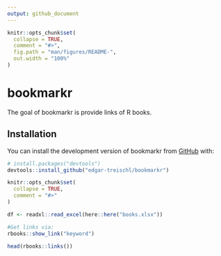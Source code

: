 ```yaml
---
output: github_document
---
```



<!-- README.md is generated from README.Rmd. Please edit that file -->

```r
knitr::opts_chunk$set(
  collapse = TRUE,
  comment = "#>",
  fig.path = "man/figures/README-",
  out.width = "100%"
)
```

# bookmarkr

<!-- badges: start -->
<!-- badges: end -->

The goal of bookmarkr is provide links of R books.

## Installation

You can install the development version of bookmarkr from [GitHub](https://github.com/) with:

``` r
# install.packages("devtools")
devtools::install_github("edgar-treischl/bookmarkr")
```

```r
knitr::opts_chunk$set(
  collapse = TRUE,
  comment = "#>"
)

df <- readxl::read_excel(here::here("books.xlsx"))

```

```r
#Get links via: 
rbooks::show_link("keyword")
```


```r
head(rbooks::links())
```


